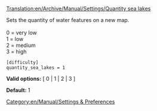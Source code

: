 [[Translation:en/Archive/Manual/Settings/Quantity sea lakes]]


Sets the quantity of water features on a new map.<br><br>
0 = very low<br>
1 = low<br>
2 = medium<br>
3 = high<br>

<pre>
[difficulty]
quantity_sea_lakes = 1
</pre>

'''Valid options:''' [ 0 | 1 | 2 | 3 ]

'''Default:''' 1


[[Category:en/Manual/Settings & Preferences]]